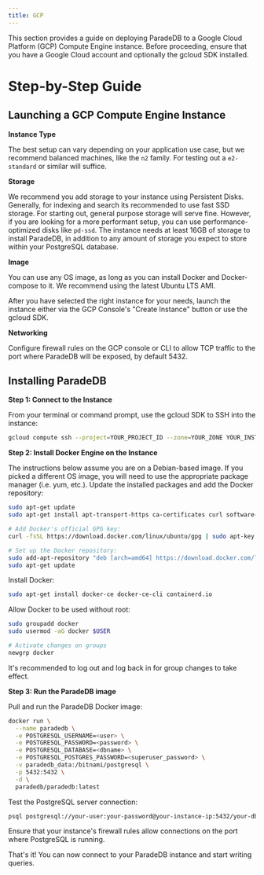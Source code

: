 ```yaml
---
title: GCP
---
```




This section provides a guide on deploying ParadeDB to a Google Cloud Platform (GCP) Compute Engine instance. Before proceeding, ensure that you have a Google Cloud account and optionally the gcloud SDK installed.

# Step-by-Step Guide

## Launching a GCP Compute Engine Instance

**Instance Type**

The best setup can vary depending on your application use case, but we recommend balanced machines, like the `n2` family. For testing out a `e2-standard` or similar will suffice.

**Storage**

We recommend you add storage to your instance using Persistent Disks. Generally, for indexing and search its recommended to use fast SSD storage. For starting
out, general purpose storage will serve fine. However, if you are looking for a more performant setup, you can use performance-optimized disks like `pd-ssd`. The instance
needs at least 16GB of storage to install ParadeDB, in addition to any amount of storage you expect to store within your PostgreSQL database.

**Image**

You can use any OS image, as long as you can install Docker and Docker-compose to it. We recommend using the latest Ubuntu LTS AMI.

After you have selected the right instance for your needs, launch the instance either via the GCP Console's "Create Instance" button or use the gcloud SDK.

**Networking**

Configure firewall rules on the GCP console or CLI to allow TCP traffic to the port where ParadeDB will be exposed, by default 5432.

## Installing ParadeDB

**Step 1: Connect to the Instance**

From your terminal or command prompt, use the gcloud SDK to SSH into the instance:

```bash
gcloud compute ssh --project=YOUR_PROJECT_ID --zone=YOUR_ZONE YOUR_INSTANCE_NAME
```

**Step 2: Install Docker Engine on the Instance**

The instructions below assume you are on a Debian-based image. If you picked a different OS image, you will need to use the appropriate package manager (i.e. yum, etc.).
Update the installed packages and add the Docker repository:

```bash
sudo apt-get update
sudo apt-get install apt-transport-https ca-certificates curl software-properties-common gnupg

# Add Docker's official GPG key:
curl -fsSL https://download.docker.com/linux/ubuntu/gpg | sudo apt-key add -

# Set up the Docker repository:
sudo add-apt-repository "deb [arch=amd64] https://download.docker.com/linux/ubuntu $(lsb_release -cs) stable"
sudo apt-get update
```

Install Docker:

```bash
sudo apt-get install docker-ce docker-ce-cli containerd.io
```

Allow Docker to be used without root:

```bash
sudo groupadd docker
sudo usermod -aG docker $USER

# Activate changes on groups
newgrp docker
```

<Note>
  It's recommended to log out and log back in for group changes to take effect.
</Note>

**Step 3: Run the ParadeDB image**

Pull and run the ParadeDB Docker image:

```bash
docker run \
  --name paradedb \
  -e POSTGRESQL_USERNAME=<user> \
  -e POSTGRESQL_PASSWORD=<password> \
  -e POSTGRESQL_DATABASE=<dbname> \
  -e POSTGRESQL_POSTGRES_PASSWORD=<superuser_password> \
  -v paradedb_data:/bitnami/postgresql \
  -p 5432:5432 \
  -d \
  paradedb/paradedb:latest
```

Test the PostgreSQL server connection:

```bash
psql postgresql://your-user:your-password@your-instance-ip:5432/your-db
```

Ensure that your instance's firewall rules allow connections on the port where PostgreSQL is running.

That's it! You can now connect to your ParadeDB instance and start writing queries.

